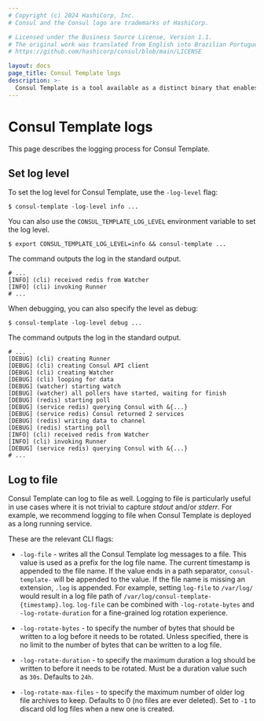 ```yaml
---
# Copyright (c) 2024 HashiCorp, Inc.
# Consul and the Consul logo are trademarks of HashiCorp.

# Licensed under the Business Source License, Version 1.1.
# The original work was translated from English into Brazilian Portuguese.
# https://github.com/hashicorp/consul/blob/main/LICENSE

layout: docs
page_title: Consul Template logs
description: >-
  Consul Template is a tool available as a distinct binary that enables dynamic application configuration and secrets rotation for Consul deployments based on Go templates.
---
```


# Consul Template logs

This page describes the logging process for Consul Template.

## Set log level

To set the log level for Consul Template, use the `-log-level` flag:

```shell-session
$ consul-template -log-level info ...
```

You can also use the `CONSUL_TEMPLATE_LOG_LEVEL` environment variable to set the log level.

```shell-session
$ export CONSUL_TEMPLATE_LOG_LEVEL=info && consul-template ...
```

The command outputs the log in the standard output.

<CodeBlockConfig hideClipboard>

```log
# ...
[INFO] (cli) received redis from Watcher
[INFO] (cli) invoking Runner
# ...
```

</CodeBlockConfig>

When debugging, you can also specify the level as debug:

```shell-session
$ consul-template -log-level debug ...
```

The command outputs the log in the standard output.

<CodeBlockConfig hideClipboard>

```log
# ...
[DEBUG] (cli) creating Runner
[DEBUG] (cli) creating Consul API client
[DEBUG] (cli) creating Watcher
[DEBUG] (cli) looping for data
[DEBUG] (watcher) starting watch
[DEBUG] (watcher) all pollers have started, waiting for finish
[DEBUG] (redis) starting poll
[DEBUG] (service redis) querying Consul with &{...}
[DEBUG] (service redis) Consul returned 2 services
[DEBUG] (redis) writing data to channel
[DEBUG] (redis) starting poll
[INFO] (cli) received redis from Watcher
[INFO] (cli) invoking Runner
[DEBUG] (service redis) querying Consul with &{...}
# ...
```

</CodeBlockConfig>

## Log to file

Consul Template can log to file as well. Logging to file is particularly useful in use cases where it is not trivial to capture *stdout* and/or *stderr*. For example, we recommend logging to file when Consul Template is deployed as a long running service.

These are the relevant CLI flags:

- `-log-file` - writes all the Consul Template log messages to a file. This value is used as a prefix for the log file name. The current timestamp
  is appended to the file name. If the value ends in a path separator, `consul-template-` will be appended to the value. If the file name is missing an extension, `.log` is appended. For example, setting `log-file` to `/var/log/` would result in a log file path of `/var/log/consul-template-{timestamp}.log`. `log-file` can be combined with `-log-rotate-bytes` and `-log-rotate-duration` for a fine-grained log rotation experience.

- `-log-rotate-bytes` - to specify the number of bytes that should be written to a log before it needs to be rotated. Unless specified, there is no limit to the number of bytes that can be written to a log file.

- `-log-rotate-duration` - to specify the maximum duration a log should be written to before it needs to be rotated. Must be a duration value such as `30s`. Defaults to `24h`.

- `-log-rotate-max-files` - to specify the maximum number of older log file archives to keep. Defaults to 0 (no files are ever deleted). Set to `-1` to discard old log files when a new one is created.
